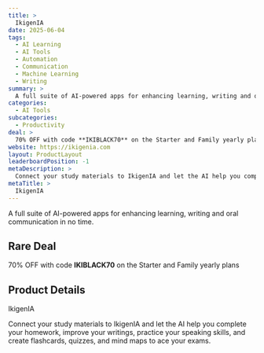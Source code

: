 ```yaml
---
title: >
  IkigenIA
date: 2025-06-04
tags:
  - AI Learning
  - AI Tools
  - Automation
  - Communication
  - Machine Learning
  - Writing
summary: >
  A full suite of AI-powered apps for enhancing learning, writing and oral communication in no time.
categories:
  - AI Tools
subcategories:
  - Productivity
deal: >
  70% OFF with code **IKIBLACK70** on the Starter and Family yearly plans
website: https://ikigenia.com
layout: ProductLayout
leaderboardPosition: -1
metaDescription: >
  Connect your study materials to IkigenIA and let the AI help you complete your homework, improve your writings, practice your speaking skills, and create flashcards, quizzes, and mind maps to ace your exams.
metaTitle: >
  IkigenIA
---
```

A full suite of AI-powered apps for enhancing learning, writing and oral communication in no time.

## Rare Deal

70% OFF with code **IKIBLACK70** on the Starter and Family yearly plans

## Product Details

IkigenIA

Connect your study materials to IkigenIA and let the AI help you complete your homework, improve your writings, practice your speaking skills, and create flashcards, quizzes, and mind maps to ace your exams.
